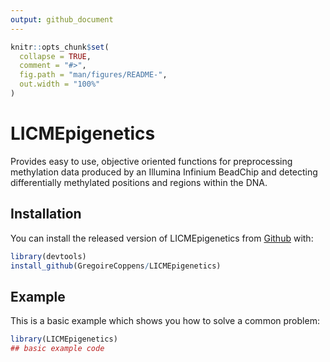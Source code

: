```yaml
---
output: github_document
---
```


<!-- README.md is generated from README.Rmd. Please edit that file -->

```r
knitr::opts_chunk$set(
  collapse = TRUE,
  comment = "#>",
  fig.path = "man/figures/README-",
  out.width = "100%"
)
```

# LICMEpigenetics

<!-- badges: start -->
<!-- badges: end -->

Provides easy to use, objective oriented functions for preprocessing methylation data produced by an Illumina Infinium BeadChip and detecting differentially methylated positions and regions within the DNA.

## Installation

You can install the released version of LICMEpigenetics from [Github](https://github.com/GregoireCoppens/LICMEpigenetics) with:

``` r
library(devtools)
install_github(GregoireCoppens/LICMEpigenetics)
```

## Example

This is a basic example which shows you how to solve a common problem:

```r
library(LICMEpigenetics)
## basic example code
```

